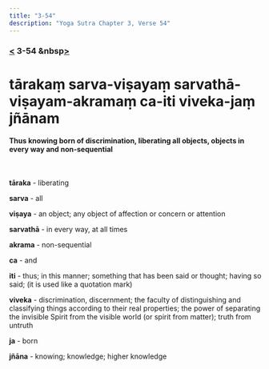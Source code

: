 ```yaml
---
title: "3-54"
description: "Yoga Sutra Chapter 3, Verse 54"
---
```


### [<](/Chapter-3/3-53/) 3-54 &nbsp[>](/Chapter-3/3-55/)

# tārakaṃ sarva-viṣayaṃ sarvathā-viṣayam-akramaṃ ca-iti viveka-jaṃ jñānam

#### Thus knowing born of discrimination, liberating all objects, objects in every way and non-sequential

<br />

**tāraka** - liberating

**sarva** - all

**viṣaya** - an object; any object of affection or concern or attention

**sarvathā** - in every way, at all times

**akrama** - non-sequential

**ca** - and

**iti** - thus; in this manner; something that has been said or thought; having so said; (it is used like a quotation mark)

**viveka** - discrimination, discernment; the faculty of distinguishing and classifying things according to their real properties; the power of separating the invisible Spirit from the visible world (or spirit from matter); truth from untruth

**ja** - born

**jñāna** - knowing; knowledge; higher knowledge

<br />
